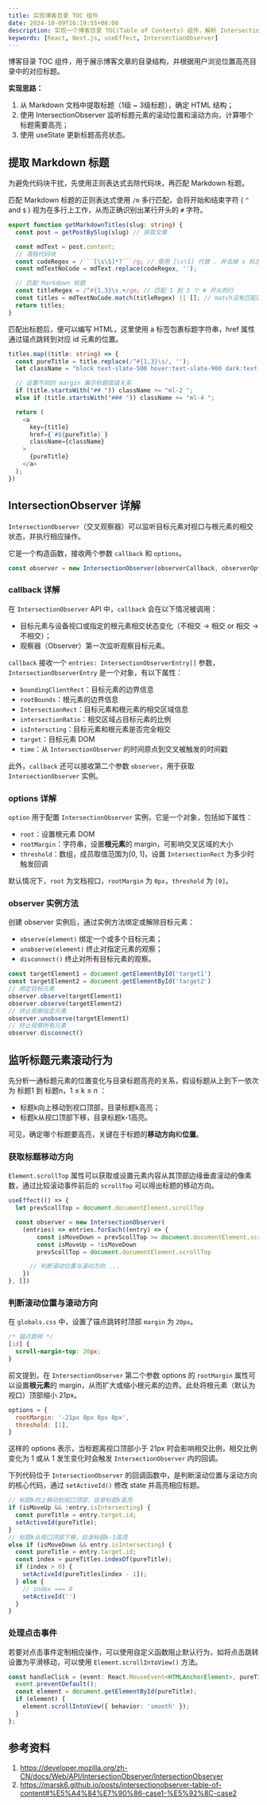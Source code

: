 ```yaml
---
title: 实现博客目录 TOC 组件
date: 2024-10-09T16:19:55+08:00
description: 实现一个博客目录 TOC(Table of Contents) 组件，解析 IntersectionObserver 的使用。
keywords: [React, Next.js, useEffect, IntersectionObserver]
---
```



博客目录 TOC 组件，用于展示博客文章的目录结构，并根据用户浏览位置高亮目录中的对应标题。

**实现思路：**
1. 从 Markdown 文档中提取标题（1级 ~ 3级标题），确定 HTML 结构；
2. 使用 IntersectionObserver 监听标题元素的滚动位置和滚动方向，计算哪个标题需要高亮；
3. 使用 useState 更新标题高亮状态。

## 提取 Markdown 标题
为避免代码块干扰，先使用正则表达式去除代码块，再匹配 Markdown 标题。

匹配 Markdown 标题的正则表达式使用 `/m` 多行匹配，会将开始和结束字符 ( `^` and `$` ) 视为在多行上工作，从而正确识别出某行开头的 `#` 字符。

```TypeScript
export function getMarkdownTitles(slug: string) {
  const post = getPostBySlug(slug) // 获取文章

  const mdText = post.content;
  // 清除代码块
  const codeRegex = /```[\s\S]*?```/g; // 使用 [\s\S] 代替 . 并去掉 s 标志
  const mdTextNoCode = mdText.replace(codeRegex, '');

  // 匹配 Markdown 标题
  const titleRegex = /^#{1,3}\s.+/gm; // 匹配 1 到 3 个 # 开头的行
  const titles = mdTextNoCode.match(titleRegex) || []; // match没有匹配返回null
  return titles;
}
```

匹配出标题后，便可以编写 HTML，这里使用 a 标签包裹标题字符串，href 属性通过锚点跳转到对应 id 元素的位置。

```TypeScript
titles.map((title: string) => {
  const pureTitle = title.replace(/^#{1,3}\s/, '');
  let className = "block text-slate-500 hover:text-slate-900 dark:text-slate-200 dark:hover:text-slate-400 whitespace-nowrap ";

  // 设置不同的 margin 展示标题层级关系
  if (title.startsWith("## ")) className += "ml-2 ";
  else if (title.startsWith("### ")) className += "ml-4 ";

  return (
    <a
      key={title}
      href={`#${pureTitle}`}
      className={className}
    >
      {pureTitle}
    </a>
  );
})
```

## IntersectionObserver 详解
`IntersectionObserver`（交叉观察器）可以监听目标元素对视口与根元素的相交状态，并执行相应操作。

它是一个构造函数，接收两个参数 `callback` 和 `options`。

```TypeScript
const observer = new IntersectionObserver(observerCallback, observerOptions);
```

### callback 详解

在 `IntersectionObserver` API 中，`callback` 会在以下情况被调用：
- 目标元素与设备视口或指定的根元素相交状态变化（不相交 -> 相交 or 相交 -> 不相交）；
- 观察器（Observer）第一次监听观察目标元素。

`callback` 接收一个 `entries: IntersectionObserverEntry[]` 参数，`IntersectionObserverEntry` 是一个对象，有以下属性：
- `boundingClientRect`：目标元素的边界信息
- `rootBounds`：根元素的边界信息
- `IntersectionRect`：目标元素和根元素的相交区域信息
- `intersectionRatio`：相交区域占目标元素的比例
- `isInterscting`：目标元素和根元素是否完全相交
- `target`：目标元素 DOM
- `time`：从 `IntersectionObserver` 的时间原点到交叉被触发的时间戳

此外，`callback` 还可以接收第二个参数 `observer`，用于获取 `IntersectionObserver` 实例。

### options 详解
`option` 用于配置 `IntersectionObserver` 实例，它是一个对象，包括如下属性：
- `root`：设置根元素 DOM
- `rootMargin`：字符串，设置**根元素**的 margin，可影响交叉区域的大小
- `threshold`：数组，成员取值范围为[0, 1]，设置 `IntersectionRect` 为多少时触发回调

默认情况下，`root` 为文档视口，`rootMargin` 为 `0px`，`threshold` 为 `[0]`。

### observer 实例方法
创建 observer 实例后，通过实例方法绑定或解除目标元素：
- `observe(element)` 绑定一个或多个目标元素；
- `unobserve(element)` 终止对指定元素的观察；
- `disconnect()` 终止对所有目标元素的观察。

```TypeScript
const targetElement1 = document.getElementById('target1')
const targetElement2 = document.getElementById('target2')
// 绑定目标元素
observer.observe(targetElement1)
observer.observe(targetElement2)
// 终止观察指定元素
observer.unobserve(targetElement1)
// 终止观察所有元素
observer.disconnect()
```

## 监听标题元素滚动行为

先分析一通标题元素的位置变化与目录标题高亮的关系，假设标题从上到下一依次为 标题1 到 标题n，1 ≤ k ≤ n ：

- 标题k向上移动到视口顶部，目录标题k高亮；
- 标题k从视口顶部下移，目录标题k-1高亮。

可见，确定哪个标题要高亮，关键在于标题的**移动方向**和**位置**。

### 获取标题移动方向
`Element.scrollTop` 属性可以获取或设置元素内容从其顶部边缘垂直滚动的像素数，通过比较滚动事件前后的 `scrollTop` 可以得出标题的移动方向。

```TypeScript
useEffect(() => {
  let prevScollTop = document.documentElement.scrollTop

  const observer = new IntersectionObserver(
    (entries) => entries.forEach((entry) => {
        const isMoveDown = prevScollTop >= document.documentElement.scrollTop
        const isMoveUp = !isMoveDown
        prevScollTop = document.documentElement.scrollTop

      // 判断滚动位置与滚动方向 ...
    })
}, [])
```

### 判断滚动位置与滚动方向
在 `globals.css` 中，设置了锚点跳转时顶部 `margin` 为 `20px`。
```CSS
/* 锚点跳转 */
[id] {
  scroll-margin-top: 20px; 
}
```
前文提到，在 `IntersectionObserver` 第二个参数 options 的 `rootMargin` 属性可以设置**根元素**的 margin，从而扩大或缩小根元素的边界。此处将根元素（默认为视口）顶部缩小 21px。
```JavaScript
options = {
  rootMargin: '-21px 0px 0px 0px',
  threshold: [1],
}
```
这样的 options 表示，当标题离视口顶部小于 21px 时会影响相交比例，相交比例变化为 1 或从 1 发生变化时会触发 `IntersectionObserver` 内的回调。

下列代码位于 `IntersectionObserver` 的回调函数中，是判断滚动位置与滚动方向的核心代码，通过 `setActiveId()` 修改 state 并高亮相应标题。
```TypeScript
// 标题k向上移动到视口顶部，目录标题k高亮
if (isMoveUp && !entry.isIntersecting) {
  const pureTitle = entry.target.id;
  setActiveId(pureTitle);
}
// 标题k从视口顶部下移，目录标题k-1高亮
else if (isMoveDown && entry.isIntersecting) {
  const pureTitle = entry.target.id;
  const index = pureTitles.indexOf(pureTitle);
  if (index > 0) {
    setActiveId(pureTitles[index - 1]);
  } else {
    // index === 0
    setActiveId('')
  }
}
```

### 处理点击事件
若要对点击事件定制相应操作，可以使用自定义函数阻止默认行为，如将点击跳转设置为平滑移动，可以使用 `Element.scrollIntoView()` 方法。
```TypeScript
const handleClick = (event: React.MouseEvent<HTMLAnchorElement>, pureTitle: string) => {
  event.preventDefault();
  const element = document.getElementById(pureTitle);
  if (element) {
    element.scrollIntoView({ behavior: 'smooth' });
  }
};
```

## 参考资料
1. https://developer.mozilla.org/zh-CN/docs/Web/API/IntersectionObserver/IntersectionObserver
2. https://marsk6.github.io/posts/intersectionobserver-table-of-content#%E5%A4%84%E7%90%86-case1-%E5%92%8C-case2
